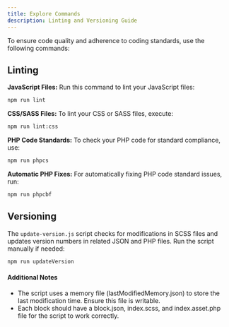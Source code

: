 ```yaml
---
title: Explore Commands
description: Linting and Versioning Guide
---
```


To ensure code quality and adherence to coding standards, use the following commands:

## Linting
**JavaScript Files:**
Run this command to lint your JavaScript files:
  ```sh
  npm run lint
  ```
**CSS/SASS Files:**
To lint your CSS or SASS files, execute:
  ```sh
  npm run lint:css
  ```
**PHP Code Standards:**
To check your PHP code for standard compliance, use:
  ```sh
  npm run phpcs
  ```
**Automatic PHP Fixes:**
For automatically fixing PHP code standard issues, run:
  ```sh
  npm run phpcbf
  ```
## Versioning

The `update-version.js` script checks for modifications in SCSS files and updates version numbers in related JSON and PHP files. Run the script manually if needed:
```sh
npm run updateVersion
```

#### Additional Notes
- The script uses a memory file (lastModifiedMemory.json) to store the last modification time. Ensure this file is writable.
- Each block should have a block.json, index.scss, and index.asset.php file for the script to work correctly.
